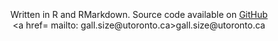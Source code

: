



<br>
<br>
<br>
<center>Written in R and RMarkdown. Source code available on 
<a href="https://github.com/continentalgallproject/website">GitHub</a> </center>

<center><a href= mailto: gall.size@utoronto.ca>gall.size@utoronto.ca</a> </center>
